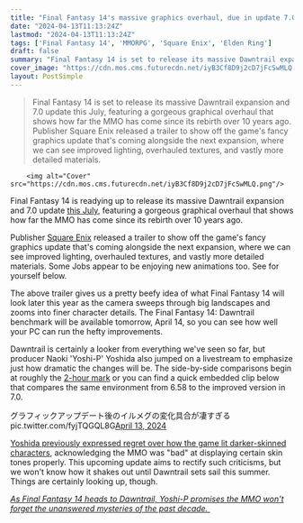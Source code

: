```yaml
---
title: "Final Fantasy 14's massive graphics overhaul, due in update 7.0, shows how far the MMO has come in 10 years"
date: "2024-04-13T11:13:24Z"
lastmod: "2024-04-13T11:13:24Z"
tags: ['Final Fantasy 14', 'MMORPG', 'Square Enix', 'Elden Ring']
draft: false
summary: "Final Fantasy 14 is set to release its massive Dawntrail expansion and 7.0 update this July, featuring a gorgeous graphical overhaul that shows how far the MMO has come since its rebirth over 10 years ago. Publisher Square Enix released a trailer to show off the game's fancy graphics update that's coming alongside the next expansion, where we can see improved lighting, overhauled textures, and vastly more detailed materials."
cover_image: "https://cdn.mos.cms.futurecdn.net/iyB3Cf8D9j2cD7jFcSwMLQ.png" 
layout: PostSimple
---
```

> Final Fantasy 14 is set to release its massive Dawntrail expansion and 7.0 update this July, featuring a gorgeous graphical overhaul that shows how far the MMO has come since its rebirth over 10 years ago. Publisher Square Enix released a trailer to show off the game's fancy graphics update that's coming alongside the next expansion, where we can see improved lighting, overhauled textures, and vastly more detailed materials.


        <img alt="Cover" src="https://cdn.mos.cms.futurecdn.net/iyB3Cf8D9j2cD7jFcSwMLQ.png"/>
        
Final Fantasy 14 is readying up to release its massive Dawntrail expansion and 7.0 update [this July](https://www.gamesradar.com/final-fantasy-14s-dawntrail-expansion-is-coming-a-week-after-the-elden-ring-dlc-so-yoshi-p-can-binge-shadow-of-the-erdtree-first/), featuring a gorgeous graphical overhaul that shows how far the MMO has come since its rebirth over 10 years ago.

Publisher [Square Enix](https://www.gamesradar.com/uk/tag/square_enix/) released a trailer to show off the game's fancy graphics update that's coming alongside the next expansion, where we can see improved lighting, overhauled textures, and vastly more detailed materials. Some Jobs appear to be enjoying new animations too. See for yourself below. 

The above trailer gives us a pretty beefy idea of what Final Fantasy 14 will look later this year as the camera sweeps through big landscapes and zooms into finer character details. The Final Fantasy 14: Dawntrail benchmark will be available tomorrow, April 14, so you can see how well your PC can run the hefty improvements.

Dawntrail is certainly a looker from everything we've seen so far, but producer Naoki 'Yoshi-P' Yoshida also jumped on a livestream to emphasize just how dramatic the changes will be. The side-by-side comparisons begin at roughly the [2-hour mark](https://www.youtube.com/watch?time_continue=7237&v=OxVWTktvt_M&source_ve_path=Mjg2NjY&feature=emb_logo) or you can find a quick embedded clip below that compares the same environment from 6.58 to the improved version in 7.0.

グラフィックアップデート後のイルメグの変化具合が凄すぎる pic.twitter.com/fyjTQGQL8G[April 13, 2024](https://twitter.com/XepherW/status/1779009914666614829)

[Yoshida previously expressed regret over how the game lit darker-skinned characters](https://www.gamesradar.com/as-final-fantasy-14-shows-off-upgraded-characters-graphics-yoshi-p-acknowledges-the-mmo-has-been-bad-at-displaying-darker-skin/), acknowledging the MMO was "bad" at displaying certain skin tones properly. This upcoming update aims to rectify such criticisms, but we won't know how it shakes out until Dawntrail sets sail this summer. Things are certainly looking up, though. 

[<em>As Final Fantasy 14 heads to Dawntrail, Yoshi-P promises the MMO won't forget the unanswered mysteries of the past decade. </em>](https://www.gamesradar.com/as-final-fantasy-14-heads-to-dawntrail-yoshi-p-promises-the-mmo-wont-forget-the-unanswered-mysteries-of-the-past-10-years/)
        